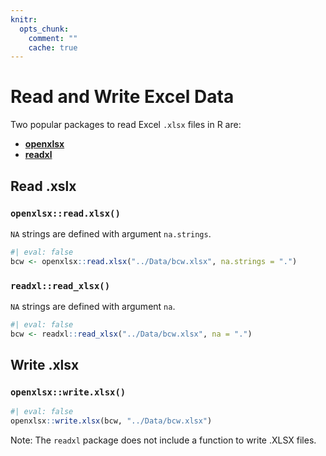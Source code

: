 ```yaml
---
knitr:
  opts_chunk:
    comment: ""
    cache: true
---
```


# Read and Write Excel Data {#sec-xlsxio}

Two popular packages to read Excel `.xlsx` files in R are:

- [**openxlsx**](https://cran.r-project.org/package=openxlsx)
- [**readxl**](https://cran.r-project.org/package=readxl)

## Read .xslx 

### `openxlsx::read.xlsx()`

`NA` strings are defined with argument `na.strings`.

```r
#| eval: false
bcw <- openxlsx::read.xlsx("../Data/bcw.xlsx", na.strings = ".")
```

### `readxl::read_xlsx()`

`NA` strings are defined with argument `na`.

```r
#| eval: false
bcw <- readxl::read_xlsx("../Data/bcw.xlsx", na = ".")
```

## Write .xlsx 

### `openxlsx::write.xlsx()`

```r
#| eval: false
openxlsx::write.xlsx(bcw, "../Data/bcw.xlsx")
```

Note: The `readxl` package does not include a function to write .XLSX files.
